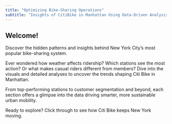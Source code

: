 ```yaml
---
title: "Optimizing Bike-Sharing Operations"
subtitle: "Insights of CitiBike in Manhattan Using Data-Driven Analysis"
---
```


## Welcome!

Discover the hidden patterns and insights behind New York City’s most popular bike-sharing system.

Ever wondered how weather affects ridership? Which stations see the most action? Or what makes casual riders different from members? Dive into the visuals and detailed analyses to uncover the trends shaping Citi Bike in Manhattan.

From top-performing stations to customer segmentation and beyond, each section offers a glimpse into the data driving smarter, more sustainable urban mobility.

Ready to explore? Click through to see how Citi Bike keeps New York moving.
